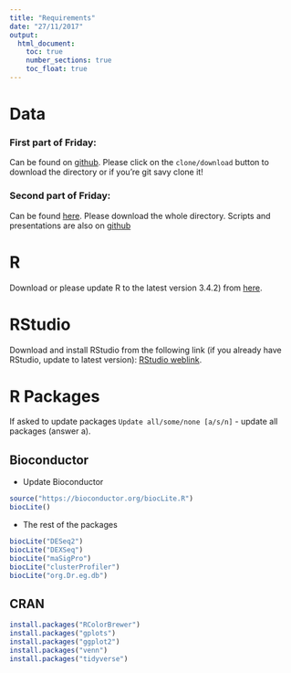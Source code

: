 ```yaml
---
title: "Requirements"
date: "27/11/2017"
output: 
  html_document:
    toc: true
    number_sections: true
    toc_float: true
---
```





# Data 

### First part of Friday:
Can be found on [github](https://github.com/ComputationalRegulatoryGenomicsICL/ZENCODE_Advanced_RNA-seq_training). Please click on the `clone/download` button to download the directory or if you're git savy clone it! 

### Second part of Friday:
Can be found [here](https://www.dropbox.com/sh/xk5dc6poh8oosoo/AACd-UOXXpY8d7mrXHGXDwtia?dl=0). Please download the whole directory. Scripts and presentations are also on [github](https://github.com/ComputationalRegulatoryGenomicsICL/ZENCODE_Advanced_RNA-seq_training)

# R
Download or please update R to the latest version 3.4.2) from [here](https://www.r-project.org/).


# RStudio 

Download and install RStudio from the following link (if you already have RStudio, update to latest version): [RStudio weblink](https://www.rstudio.com/products/RStudio/#Desktop).

# R Packages
If asked to update packages `Update all/some/none [a/s/n]` - update all packages (answer a).

## Bioconductor

- Update Bioconductor

```r
source("https://bioconductor.org/biocLite.R")
biocLite()
```

- The rest of the packages

```r
biocLite("DESeq2")
biocLite("DEXSeq")
biocLite("maSigPro")
biocLite("clusterProfiler")
biocLite("org.Dr.eg.db")
```

## CRAN

```r
install.packages("RColorBrewer")
install.packages("gplots")
install.packages("ggplot2")
install.packages("venn")
install.packages("tidyverse")
```

